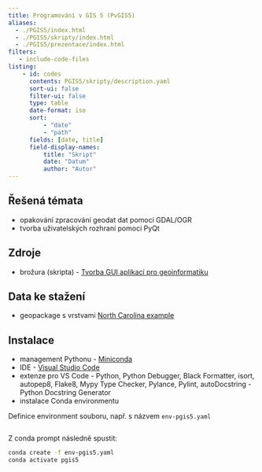 ```yaml
---
title: Programování v GIS 5 (PvGIS5)
aliases: 
  - ./PGIS5/index.html
  - ./PGIS5/skripty/index.html
  - ./PGIS5/prezentace/index.html
filters:
   - include-code-files
listing:
    - id: codes
      contents: PGIS5/skripty/description.yaml
      sort-ui: false
      filter-ui: false
      type: table
      date-format: iso
      sort:
          - "date"
          - "path"
      fields: [date, title] 
      field-display-names:
          title: "Skript"
          date: "Datum"
          author: "Autor"
---
```


## Řešená témata{.topics}

- opakování zpracování geodat dat pomocí [GDAL/OGR]{.software}
- tvorba uživatelských rozhraní pomocí [PyQt]{.software} 

## Zdroje{.sources}

- brožura (skripta) - [Tvorba GUI aplikací pro geoinformatiku](https://jancaha.github.io/PyQt-GIS-book/)

## Data ke stažení{.data-sources}

- geopackage s vrstvami [North Carolina example](./PGIS5/soubory/nc.gpkg)


## Instalace{.instals}

- management Pythonu - [Miniconda](https://docs.anaconda.com/free/miniconda/index.html)
- IDE - [Visual Studio Code](https://code.visualstudio.com/)
- extenze pro VS Code - Python, Python Debugger, Black Formatter, isort, autopep8, Flake8, Mypy Type Checker, Pylance, Pylint, autoDocstring - Python Docstring Generator
- instalace Conda environmentu

Definice environment souboru, např. s názvem `env-pgis5.yaml`
```.yaml
```

Z conda prompt následně spustit:
```bash
conda create -f env-pgis5.yaml
conda activate pgis5
```